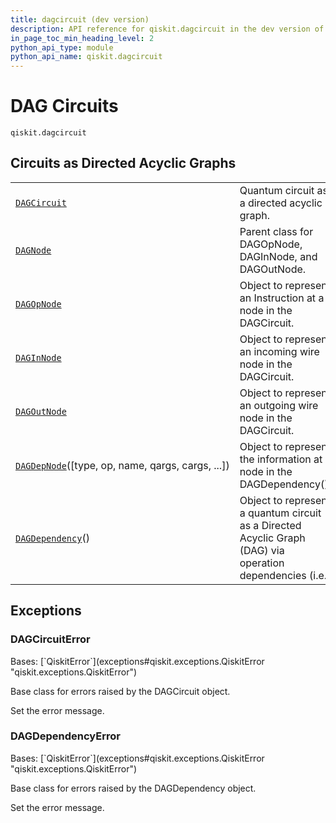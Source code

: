 ```yaml
---
title: dagcircuit (dev version)
description: API reference for qiskit.dagcircuit in the dev version of qiskit
in_page_toc_min_heading_level: 2
python_api_type: module
python_api_name: qiskit.dagcircuit
---
```


<span id="module-qiskit.dagcircuit" />

<span id="qiskit-dagcircuit" />

<span id="dag-circuits-qiskit-dagcircuit" />

# DAG Circuits

`qiskit.dagcircuit`

## Circuits as Directed Acyclic Graphs

|                                                                                                              |                                                                                                          |
| ------------------------------------------------------------------------------------------------------------ | -------------------------------------------------------------------------------------------------------- |
| [`DAGCircuit`](dagcircuit-dag-circuit "qiskit.dagcircuit.DAGCircuit")                                        | Quantum circuit as a directed acyclic graph.                                                             |
| [`DAGNode`](dagcircuit-dag-node "qiskit.dagcircuit.DAGNode")                                                 | Parent class for DAGOpNode, DAGInNode, and DAGOutNode.                                                   |
| [`DAGOpNode`](dagcircuit-dag-op-node "qiskit.dagcircuit.DAGOpNode")                                          | Object to represent an Instruction at a node in the DAGCircuit.                                          |
| [`DAGInNode`](dagcircuit-dag-in-node "qiskit.dagcircuit.DAGInNode")                                          | Object to represent an incoming wire node in the DAGCircuit.                                             |
| [`DAGOutNode`](dagcircuit-dag-out-node "qiskit.dagcircuit.DAGOutNode")                                       | Object to represent an outgoing wire node in the DAGCircuit.                                             |
| [`DAGDepNode`](dagcircuit-dag-dep-node "qiskit.dagcircuit.DAGDepNode")(\[type, op, name, qargs, cargs, ...]) | Object to represent the information at a node in the DAGDependency().                                    |
| [`DAGDependency`](dagcircuit-dag-dependency "qiskit.dagcircuit.DAGDependency")()                             | Object to represent a quantum circuit as a Directed Acyclic Graph (DAG) via operation dependencies (i.e. |

## Exceptions

### DAGCircuitError

<Class id="qiskit.dagcircuit.DAGCircuitError" github="https://github.com/Qiskit/qiskit/tree/main/qiskit/dagcircuit/exceptions.py#L19-L29" signature="qiskit.dagcircuit.DAGCircuitError(*msg)" modifiers="exception">
  Bases: [`QiskitError`](exceptions#qiskit.exceptions.QiskitError "qiskit.exceptions.QiskitError")

  Base class for errors raised by the DAGCircuit object.

  Set the error message.
</Class>

### DAGDependencyError

<Class id="qiskit.dagcircuit.DAGDependencyError" github="https://github.com/Qiskit/qiskit/tree/main/qiskit/dagcircuit/exceptions.py#L32-L42" signature="qiskit.dagcircuit.DAGDependencyError(*msg)" modifiers="exception">
  Bases: [`QiskitError`](exceptions#qiskit.exceptions.QiskitError "qiskit.exceptions.QiskitError")

  Base class for errors raised by the DAGDependency object.

  Set the error message.
</Class>

